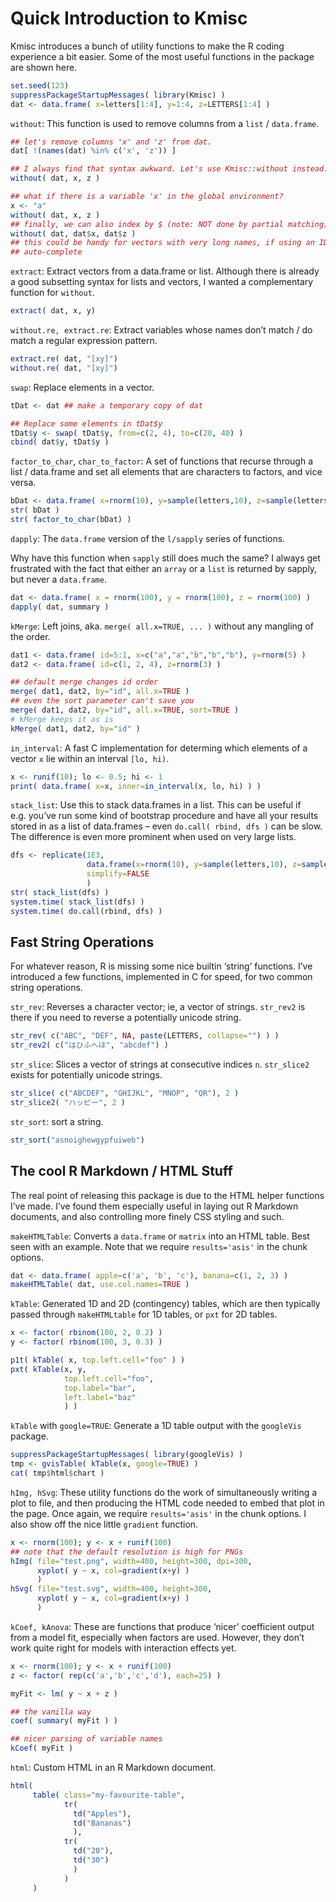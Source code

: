 <!--
% \VignetteEngine{knitr}
% \VignetteIndexEntry{Introduction to Kmisc}
\usepackage[utf8]{inputenc}
-->

<link rel="stylesheet" href="markdown.css">

Quick Introduction to Kmisc
=====

Kmisc introduces a bunch of utility functions to make the R coding experience
a bit easier. Some of the most useful functions in the package are shown here.

```{r, tidy=FALSE}
set.seed(123)
suppressPackageStartupMessages( library(Kmisc) )
dat <- data.frame( x=letters[1:4], y=1:4, z=LETTERS[1:4] )

```

`without`: This function is used to remove columns from a `list` / `data.frame`.

```{r, tidy=FALSE}
## let's remove columns 'x' and 'z' from dat.
dat[ !(names(dat) %in% c('x', 'z')) ]

## I always find that syntax awkward. Let's use Kmisc::without instead.
without( dat, x, z )

## what if there is a variable 'x' in the global environment?
x <- "a"
without( dat, x, z )
## finally, we can also index by $ (note: NOT done by partial matching):
without( dat, dat$x, dat$z )
## this could be handy for vectors with very long names, if using an IDE with
## auto-complete
```

`extract`: Extract vectors from a data.frame or list. Although there is already
a good subsetting syntax for lists and vectors, I wanted a complementary
function for `without`.

```{r tidy=FALSE}
extract( dat, x, y)
```

`without.re, extract.re`: Extract variables whose names don't match / do match
a regular expression pattern.
```{r tidy=FALSE}
extract.re( dat, "[xy]")
without.re( dat, "[xy]")
```

`swap`: Replace elements in a vector.

```{r tidy=FALSE}
tDat <- dat ## make a temporary copy of dat

## Replace some elements in tDat$y
tDat$y <- swap( tDat$y, from=c(2, 4), to=c(20, 40) )
cbind( dat$y, tDat$y )
```

`factor_to_char`, `char_to_factor`: A set of functions that recurse through
a list / data.frame and set all elements that are characters to factors,
and vice versa.

```{r tidy=FALSE}
bDat <- data.frame( x=rnorm(10), y=sample(letters,10), z=sample(letters,10) )
str( bDat )
str( factor_to_char(bDat) )
```

`dapply`: The `data.frame` version of the `l/sapply` series of functions.

Why have this function when `sapply` still does much the same? I always get
frustrated with the fact that either an `array` or a `list` is returned
by sapply, but never a `data.frame`.

```{r, tidy=FALSE}

dat <- data.frame( x = rnorm(100), y = rnorm(100), z = rnorm(100) )
dapply( dat, summary )
```

`kMerge`: Left joins, aka. `merge( all.x=TRUE, ... )` without any mangling 
of the order.

```{r, tidy=FALSE}
dat1 <- data.frame( id=5:1, x=c("a","a","b","b","b"), y=rnorm(5) )
dat2 <- data.frame( id=c(1, 2, 4), z=rnorm(3) )

## default merge changes id order
merge( dat1, dat2, by="id", all.x=TRUE )
## even the sort parameter can't save you
merge( dat1, dat2, by="id", all.x=TRUE, sort=TRUE )
# kMerge keeps it as is
kMerge( dat1, dat2, by="id" )
```

`in_interval`: A fast C implementation for determing which elements of a 
vector `x` lie within an interval `[lo, hi)`.

```{r tidy=FALSE}
x <- runif(10); lo <- 0.5; hi <- 1
print( data.frame( x=x, inner=in_interval(x, lo, hi) ) )
```

`stack_list`: Use this to stack data.frames in a list. This can be useful if
e.g. you've run some kind of bootstrap procedure and have all your results
stored in as a list of data.frames -- even `do.call( rbind, dfs )` can be slow.
The difference is even more prominent when used on very large lists.

```{r tidy=FALSE}
dfs <- replicate(1E3, 
                 data.frame(x=rnorm(10), y=sample(letters,10), z=sample(LETTERS,10)),
                 simplify=FALSE
                 )
str( stack_list(dfs) )
system.time( stack_list(dfs) )
system.time( do.call(rbind, dfs) )
```

Fast String Operations
-----

For whatever reason, R is missing some nice builtin 'string' functions. I've
introduced a few functions, implemented in C for speed, for two common
string operations.

`str_rev`: Reverses a character vector; ie, a vector of strings.
`str_rev2` is there if you need to reverse a potentially unicode string.

```{r tidy=FALSE}
str_rev( c("ABC", "DEF", NA, paste(LETTERS, collapse="") ) )
str_rev2( c("はひふへほ", "abcdef") )
```

`str_slice`: Slices a vector of strings at consecutive indices `n`.
`str_slice2` exists for potentially unicode strings.
```{r tidy=FALSE}
str_slice( c("ABCDEF", "GHIJKL", "MNOP", "QR"), 2 )
str_slice2( "ハッピー", 2 )
```

`str_sort`: sort a string.
```{r, tidy=FALSE}
str_sort("asnoighewgypfuiweb")
```

The cool R Markdown / HTML Stuff
-----

The real point of releasing this package is due to the HTML helper functions
I've made. I've found them especially useful in laying out R Markdown documents,
and also controlling more finely CSS styling and such.

`makeHTMLTable`: Converts a `data.frame` or `matrix` into an HTML table.
Best seen with an example. Note that we require `results='asis'` in the chunk
options.

```{r results='asis'}
dat <- data.frame( apple=c('a', 'b', 'c'), banana=c(1, 2, 3) )
makeHTMLTable( dat, use.col.names=TRUE )
```

`kTable`: Generated 1D and 2D (contingency) tables, which are then typically
passed through `makeHTMLtable` for 1D tables, or `pxt` for 2D tables.

```{r results='asis', tidy=FALSE}
x <- factor( rbinom(100, 2, 0.2) )
y <- factor( rbinom(100, 3, 0.3) )

p1t( kTable( x, top.left.cell="foo" ) )
pxt( kTable(x, y, 
            top.left.cell="foo", 
            top.label="bar", 
            left.label="baz" 
            ) )

```

`kTable` with `google=TRUE`: Generate a 1D table output with the `googleVis`
package.

```{r results='asis', tidy=FALSE}
suppressPackageStartupMessages( library(googleVis) )
tmp <- gvisTable( kTable(x, google=TRUE) )
cat( tmp$html$chart )
```

`hImg, hSvg`: These utility functions do the work of simultaneously writing a
plot to file, and then producing the HTML code needed to embed that plot in
the page. Once again, we require `results='asis'` in the chunk options. I
also show off the nice little `gradient` function.

```{r results='asis', tidy=FALSE}
x <- rnorm(100); y <- x + runif(100)
## note that the default resolution is high for PNGs
hImg( file="test.png", width=400, height=300, dpi=300,
      xyplot( y ~ x, col=gradient(x+y) )
      )
hSvg( file="test.svg", width=400, height=300,
      xyplot( y ~ x, col=gradient(x+y) )
      )
```

`kCoef, kAnova`: These are functions that produce 'nicer' coefficient output
from a model fit, especially when factors are used. However, they don't work
quite right for models with interaction effects yet.

```{r tidy=FALSE}
x <- rnorm(100); y <- x + runif(100)
z <- factor( rep(c('a','b','c','d'), each=25) )

myFit <- lm( y ~ x + z )

## the vanilla way
coef( summary( myFit ) )

## nicer parsing of variable names
kCoef( myFit )
```

`html`: Custom HTML in an R Markdown document.

```{r results='asis', tidy=FALSE}
html(
     table( class="my-favourite-table",
            tr(
              td("Apples"),
              td("Bananas")
              ),
            tr(
              td("20"),
              td("30")
              )
            )
     )
```